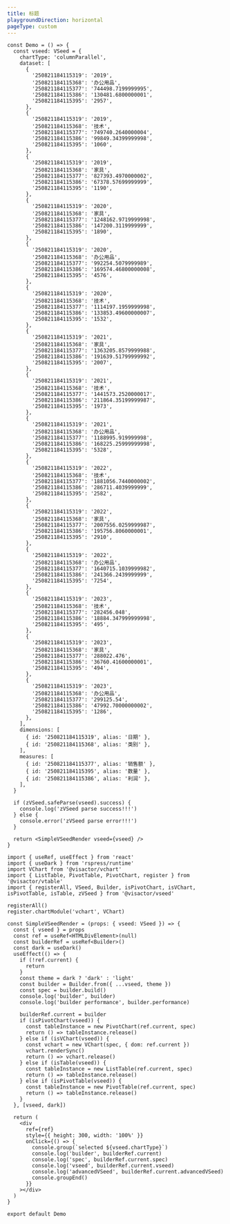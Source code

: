 ```yaml
---
title: 标题
playgroundDirection: horizontal
pageType: custom
---
```


```tsx
const Demo = () => {
  const vseed: VSeed = {
    chartType: 'columnParallel',
    dataset: [
      {
        '250821184115319': '2019',
        '250821184115368': '办公用品',
        '250821184115377': '744498.7199999995',
        '250821184115386': '130481.6800000001',
        '250821184115395': '2957',
      },
      {
        '250821184115319': '2019',
        '250821184115368': '技术',
        '250821184115377': '749740.2640000004',
        '250821184115386': '99849.34399999998',
        '250821184115395': '1060',
      },
      {
        '250821184115319': '2019',
        '250821184115368': '家具',
        '250821184115377': '827393.4970000002',
        '250821184115386': '67378.57699999999',
        '250821184115395': '1190',
      },
      {
        '250821184115319': '2020',
        '250821184115368': '家具',
        '250821184115377': '1248162.9719999998',
        '250821184115386': '147200.3119999999',
        '250821184115395': '1890',
      },
      {
        '250821184115319': '2020',
        '250821184115368': '办公用品',
        '250821184115377': '992254.5079999989',
        '250821184115386': '169574.46800000008',
        '250821184115395': '4576',
      },
      {
        '250821184115319': '2020',
        '250821184115368': '技术',
        '250821184115377': '1114197.1959999998',
        '250821184115386': '133853.49600000007',
        '250821184115395': '1532',
      },
      {
        '250821184115319': '2021',
        '250821184115368': '家具',
        '250821184115377': '1363205.8579999988',
        '250821184115386': '191639.51799999992',
        '250821184115395': '2007',
      },
      {
        '250821184115319': '2021',
        '250821184115368': '技术',
        '250821184115377': '1441573.2520000017',
        '250821184115386': '211864.35199999987',
        '250821184115395': '1973',
      },
      {
        '250821184115319': '2021',
        '250821184115368': '办公用品',
        '250821184115377': '1188995.919999998',
        '250821184115386': '168225.25999999998',
        '250821184115395': '5328',
      },
      {
        '250821184115319': '2022',
        '250821184115368': '技术',
        '250821184115377': '1881056.7440000002',
        '250821184115386': '286711.4039999999',
        '250821184115395': '2582',
      },
      {
        '250821184115319': '2022',
        '250821184115368': '家具',
        '250821184115377': '2007556.0259999987',
        '250821184115386': '195756.8060000001',
        '250821184115395': '2910',
      },
      {
        '250821184115319': '2022',
        '250821184115368': '办公用品',
        '250821184115377': '1640715.1039999982',
        '250821184115386': '241366.2439999999',
        '250821184115395': '7254',
      },
      {
        '250821184115319': '2023',
        '250821184115368': '技术',
        '250821184115377': '282456.048',
        '250821184115386': '18884.347999999998',
        '250821184115395': '495',
      },
      {
        '250821184115319': '2023',
        '250821184115368': '家具',
        '250821184115377': '288022.476',
        '250821184115386': '36760.41600000001',
        '250821184115395': '494',
      },
      {
        '250821184115319': '2023',
        '250821184115368': '办公用品',
        '250821184115377': '299125.54',
        '250821184115386': '47992.70000000002',
        '250821184115395': '1286',
      },
    ],
    dimensions: [
      { id: '250821184115319', alias: '日期' },
      { id: '250821184115368', alias: '类别' },
    ],
    measures: [
      { id: '250821184115377', alias: '销售额' },
      { id: '250821184115395', alias: '数量' },
      { id: '250821184115386', alias: '利润' },
    ],
  }

  if (zVSeed.safeParse(vseed).success) {
    console.log('zVSeed parse success!!!')
  } else {
    console.error('zVSeed parse error!!!')
  }

  return <SimpleVSeedRender vseed={vseed} />
}

import { useRef, useEffect } from 'react'
import { useDark } from 'rspress/runtime'
import VChart from '@visactor/vchart'
import { ListTable, PivotTable, PivotChart, register } from '@visactor/vtable'
import { registerAll, VSeed, Builder, isPivotChart, isVChart, isPivotTable, isTable, zVSeed } from '@visactor/vseed'

registerAll()
register.chartModule('vchart', VChart)

const SimpleVSeedRender = (props: { vseed: VSeed }) => {
  const { vseed } = props
  const ref = useRef<HTMLDivElement>(null)
  const builderRef = useRef<Builder>()
  const dark = useDark()
  useEffect(() => {
    if (!ref.current) {
      return
    }
    const theme = dark ? 'dark' : 'light'
    const builder = Builder.from({ ...vseed, theme })
    const spec = builder.build()
    console.log('builder', builder)
    console.log('builder performance', builder.performance)

    builderRef.current = builder
    if (isPivotChart(vseed)) {
      const tableInstance = new PivotChart(ref.current, spec)
      return () => tableInstance.release()
    } else if (isVChart(vseed)) {
      const vchart = new VChart(spec, { dom: ref.current })
      vchart.renderSync()
      return () => vchart.release()
    } else if (isTable(vseed)) {
      const tableInstance = new ListTable(ref.current, spec)
      return () => tableInstance.release()
    } else if (isPivotTable(vseed)) {
      const tableInstance = new PivotTable(ref.current, spec)
      return () => tableInstance.release()
    }
  }, [vseed, dark])

  return (
    <div
      ref={ref}
      style={{ height: 300, width: '100%' }}
      onClick={() => {
        console.group(`selected ${vseed.chartType}`)
        console.log('builder', builderRef.current)
        console.log('spec', builderRef.current.spec)
        console.log('vseed', builderRef.current.vseed)
        console.log('advancedVSeed', builderRef.current.advancedVSeed)
        console.groupEnd()
      }}
    ></div>
  )
}

export default Demo
```
